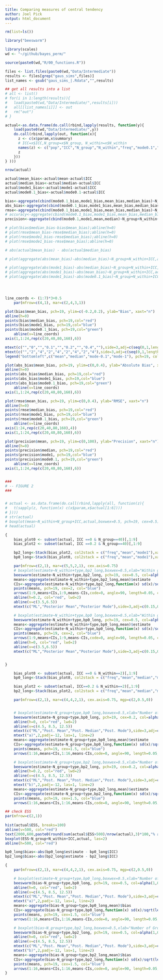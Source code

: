 ```yaml
---
title: Comparing measures of central tendency
author: Joel Pick
output: html_document
---
```



```r

rm(list=ls())

library("beeswarm")

library(scales)
wd <- "~/github/bayes_perm/"

source(paste0(wd,"R/00_functions.R"))

files <- list.files(paste0(wd,"Data/Intermediate"))
results <- files[grep("gaus_sims",files)]
list_names <- gsub("gaus_sims_|.Rdata","",results)

## get all results into a list
# all <- list()
# for(i in 1:length(results)){
# 	load(paste0(wd,"Data/Intermediate/",results[i]))
# 	all[[list_names[i]]] <- out
# 	rm("out")
# }

actual<-as.data.frame(do.call(rbind,lapply(results, function(y){
	load(paste0(wd,"Data/Intermediate/",y))
	do.call(rbind,lapply(out, function(x){
	  z <- c(x$param,x$summary)
	  # ICC=x$ICC,N_group=x$N_group, N_within=x$N_within
	  names(z) <- c("pop","ICC","N_group","N_within","freq","mode0.1","mode1","median","mean","LCI","UCI","ESS")	
	  z
	}))
} )))

nrow(actual)

actual$mean_bias<-actual$mean-actual$ICC
actual$median_bias<-actual$median-actual$ICC
actual$mode1_bias<-actual$mode1-actual$ICC
actual$mode0.1_bias<-actual$mode0.1-actual$ICC

bias<-aggregate(cbind(mode0.1_bias,mode1_bias,mean_bias,median_bias)~N_group+N_within+ICC,actual,mean)
abs_bias<-aggregate(cbind(mode0.1_bias,mode1_bias,mean_bias,median_bias)~N_group+N_within+ICC,actual,function(x) mean(abs(x)))
rmse<-aggregate(cbind(mode0.1_bias,mode1_bias,mean_bias,median_bias)~N_group+N_within+ICC,actual,function(x) sqrt(mean(x^2)) )
# accuracy<-aggregate(cbind(mode0.1_bias,mode1_bias,mean_bias,median_bias)~N_group+N_within+ICC,actual,sd)
precision<-aggregate(cbind(mode0.1,mode1,mean,median)~N_group+N_within+ICC,actual,function(x)1/sd(x))
```

```r


# plot(bias$median_bias-bias$mean_bias);abline(h=0)
# plot(rmse$mean_bias-rmse$median_bias);abline(h=0)
# plot(rmse$mode1_bias-rmse$median_bias);abline(h=0)
# plot(rmse$mode1_bias-rmse$mean_bias);abline(h=0)

# abs(actual$mean_bias) - abs(actual$median_bias)

# plot(aggregate(abs(mean_bias)-abs(median_bias)~N_group+N_within+ICC,actual,mean)[,4]);abline(h=0)

# plot(aggregate(abs(mode1_bias)-abs(median_bias)~N_group+N_within+ICC,actual,mean)[,4]);abline(h=0)
# plot(aggregate(abs(mode1_bias)-abs(mean_bias)~N_group+N_within+ICC,actual,mean)[,4]);abline(h=0)
# plot(aggregate(abs(mode1_bias)-abs(mode0.1_bias)~N_group+N_within+ICC,actual,mean)[,4]);abline(h=0)




line_coords <- (1:7)*3+0.5
	par(mfrow=c(4,1), mar=c(2,4,3,1))

plot(bias$mean_bias, pch=19, ylim=c(-0.2,0.2), ylab="Bias", xaxt="n")
abline(h=0)
points(bias$median_bias, pch=19,col="red")
points(bias$mode1_bias, pch=19,col="blue")
points(bias$mode0.1_bias, pch=19,col="green")
	abline(v=line_coords)
axis(1,1:24,rep(c(20,40,80,160),6))

mtext(c("","0","","0.1","","0.2","","0.4",""),side=3,adj=c(seq(0,1,length.out=9)),line=1)
mtext(c("","2","4","2","4","2","4","2","4"),side=3,adj=c(seq(0,1,length.out=9)-1/16))
legend("bottomleft",c("mean","median","mode-0.1","mode-1"), pch=19, col=c(1,2,3,4))

plot(abs_bias$mean_bias, pch=19, ylim=c(0,0.4), ylab="Absolute Bias", xaxt="n")
abline(h=0)
points(abs_bias$median_bias, pch=19,col="red")
points(abs_bias$mode1_bias, pch=19,col="blue")
points(abs_bias$mode0.1_bias, pch=19,col="green")
	abline(v=line_coords)
axis(1,1:24,rep(c(20,40,80,160),6))

plot(rmse$mean_bias, pch=19, ylim=c(0,0.4), ylab="RMSE", xaxt="n")
abline(h=0)
points(rmse$median_bias, pch=19,col="red")
points(rmse$mode1_bias, pch=19,col="blue")
points(rmse$mode0.1_bias, pch=19,col="green")
	abline(v=line_coords)
axis(1:24,rep(c(20,40,80,160),4))
axis(1,1:24,rep(c(20,40,80,160),6))

plot(precision$mean, pch=19, ylim=c(0,100), ylab="Precision", xaxt="n")
abline(h=0)
points(precision$median, pch=19,col="red")
points(precision$mode1, pch=19,col="blue")
points(precision$mode0.1, pch=19,col="green")
	abline(v=line_coords)
axis(1,1:24,rep(c(20,40,80,160),6))



```

```r

###
# -- FIGURE 2
###


# actual <- as.data.frame(do.call(rbind,lapply(all, function(z){
# 	t(sapply(z, function(x) c(x$param,x$actual[1:6])))
# })))
# str(actual)
# boxplot(mean~N_within+N_group+ICC,actual,boxwex=0.5, pch=19, cex=0.5)
# head(actual)

{
	bias_plot0 <- subset(actual, ICC ==0 & N_group==40)[,1:9]
	bias_plot2 <- subset(actual, ICC ==0.2 & N_group==40)[,1:9]

	bp2_long<-Stack(bias_plot2, col2stack = c("freq","mean","mode1"),value.name = "estimate",group.name = "type")  
	bp0_long<-Stack(bias_plot0, col2stack = c("freq","mean","mode1"),value.name = "estimate",group.name = "type")

	par(mfrow=c(2,1), mar=c(5,5,2,1), cex.axis=0.75)
	# boxplot(estimate~N_within+type,bp2_long,boxwex=0.5,xlab="Within group sample size", names=rep(c(2,4,8),3), ylab="Estimate", pch=19, cex=0.5)
	beeswarm(estimate~N_within+type,bp2_long, pch=19, cex=0.5, col=alpha(1,0.3),method = "compactswarm",corral="wrap",xlab="Within group sample size", labels=rep(c(2,4,8),3), ylab="Estimate")
	means<-aggregate(estimate~N_within+type,bp2_long,mean)$estimate
	CIs<-aggregate(estimate~N_within+type,bp2_long,function(x) sd(x)/sqrt(length(x)))$estimate*qnorm(0.975)
	points(means, pch=19, cex=2, col="blue")
	arrows(1:9,means+CIs,1:9,means-CIs,code=0, angle=90, length=0.05, col="blue", lwd=2)
	abline(h=0.2, col="red", lwd=2)
	abline(v=c(3.5,6.5))
	mtext(c("ML","Posterior Mean","Posterior Mode"),side=3,adj=c(0.15,0.5, 0.85))

	# boxplot(estimate~N_within+type,bp0_long,boxwex=0.5,xlab="Within group sample size", ylab="Estimate", pch=19, cex=0.5, names=rep(c(2,4,8),3), ylim=c(0,0.3))#
	beeswarm(estimate~N_within+type,bp0_long, pch=19, cex=0.5, col=alpha(1,0.3),method = "compactswarm",corral="wrap",xlab="Within group sample size", labels=rep(c(2,4,8),3), ylab="Estimate")
	means<-aggregate(estimate~N_within+type,bp0_long,mean)$estimate
	CIs<-aggregate(estimate~N_within+type,bp0_long,function(x) sd(x)/sqrt(length(x)))$estimate*qnorm(0.975)
	points(means, pch=19, cex=2, col="blue")
	arrows(1:9,means+CIs,1:9,means-CIs,code=0, angle=90, length=0.05, col="blue", lwd=2)
	abline(h=0, col="red", lwd=2)
	abline(v=c(3.5,6.5))
	mtext(c("ML","Posterior Mean","Posterior Mode"),side=3,adj=c(0.15,0.5, 0.85))


}
```

```r


	bias_plot0 <- subset(actual, ICC ==0 & N_within==2)[,1:9]
	bp0_long<-Stack(bias_plot0, col2stack = c("freq","mean","median","mode0.1","mode1"),value.name = "estimate",group.name = "type")

	bias_plot2 <- subset(actual, ICC==0.2 & N_within==2)[,1:9]
	bp2_long<-Stack(bias_plot2, col2stack = c("freq","mean","median","mode0.1","mode1"),value.name = "estimate",group.name = "type")

	par(mfrow=c(2,1), mar=c(4,4,2,1), cex.axis=0.75, mgp=c(2,0.5,0))


	# boxplot(estimate~N_group+type,bp0_long,boxwex=0.5,xlab="Number of Groups", ylab="Estimate", pch=19, cex=0.5, names=rep(c(20,40,80,160),3),  ylim=c(0,1))#
	beeswarm(estimate~N_group+type,bp0_long, pch=19, cex=0.2, col=alpha(1,0.3),method = "compactswarm",corral="wrap",xlab="Number of Groups", labels=rep(c(20,40,80,160),3), ylab="Estimate",  ylim=c(0,1))
	abline(h=0, col="red", lwd=2)
	abline(v=c(4.5, 8.5, 12.5))
	mtext(c("ML","Post. Mean","Post. Median","Post. Mode"),side=3,adj=c(0.12,0.375,0.625 ,0.9))
	mtext("a)",2,padj=-12, las=1, line=2)
	means<-aggregate(estimate~N_group+type,bp0_long,mean)$estimate
	CIs<-aggregate(estimate~N_group+type,bp0_long,function(x) sd(x)/sqrt(length(x)))$estimate*qnorm(0.975)
	points(means, pch=19, cex=1.5, col="blue")
	arrows(1:16,means+CIs,1:16,means-CIs,code=0, angle=90, length=0.05, col="blue", lwd=2)

	# boxplot(estimate~N_group+type,bp2_long,boxwex=0.5,xlab="Number of Groups",  ylab="Estimate", pch=19, cex=0.5, names=rep(c(20,40,80,160),3),  ylim=c(0,1))
	beeswarm(estimate~N_group+type,bp2_long, pch=19, cex=0.2, col=alpha(1,0.3),method = "compactswarm",corral="wrap",xlab="Number of Groups", labels=rep(c(20,40,80,160),3), ylab="Estimate",  ylim=c(0,1))
	abline(h=0.2, col="red", lwd=2)
	abline(v=c(4.5, 8.5, 12.5))
	mtext(c("ML","Post. Mean","Post. Median","Post. Mode"),side=3,adj=c(0.12,0.375,0.625 ,0.9))
	mtext("b)",2,padj=-12, las=1, line=2)
	means<-aggregate(estimate~N_group+type,bp2_long,mean)$estimate
	CIs<-aggregate(estimate~N_group+type,bp2_long,function(x) sd(x)/sqrt(length(x)))$estimate*qnorm(0.975)
	points(means, pch=19, cex=1.5, col="blue")
	arrows(1:16,means+CIs,1:16,means-CIs,code=0, angle=90, length=0.05, col="blue", lwd=2)


```

```r
## check ESS
par(mfrow=c(2,1))
 
hist(actual$ESS, breaks=100)
abline(v=500, col="red")
text(2000,600,paste0(round(sum(actual$ESS>500)/nrow(actual),3)*100,"% above 500", cex=1.5))
boxplot(ESS~N_group+N_within+ICC,actual, las=2)
abline(h=500, col="red")

```

```r
bp0_long$bias<-abs(bp0_long$estimate - bp0_long$ICC)
bp2_long$bias<-abs(bp2_long$estimate - bp2_long$ICC)

{
	par(mfrow=c(2,1), mar=c(4,4,2,1), cex.axis=0.75, mgp=c(2,0.5,0))

	# boxplot(estimate~N_group+type,bp0_long,boxwex=0.5,xlab="Number of Groups", ylab="Estimate", pch=19, cex=0.5, names=rep(c(20,40,80,160),3),  ylim=c(0,1))#
	beeswarm(bias~N_group+type,bp0_long, pch=19, cex=0.5, col=alpha(1,0.3),method = "compactswarm",corral="wrap",xlab="Number of Groups", labels=rep(c(20,40,80,160),3), ylab="bias",  ylim=c(0,1))
	abline(h=0, col="red", lwd=2)
	abline(v=c(4.5, 8.5, 12.5))
	mtext(c("ML","Post. Mean","Post. Median","Post. Mode"),side=3,adj=c(0.12,0.375,0.625 ,0.9))
	mtext("a)",2,padj=-12, las=1, line=2)
	means<-aggregate(bias~N_group+type,bp0_long,mean)$bias
	CIs<-aggregate(bias~N_group+type,bp0_long,function(x) sd(x)/sqrt(length(x)))$bias*qnorm(0.975)
	points(means, pch=19, cex=1.5, col="blue")
	arrows(1:16,means+CIs,1:16,means-CIs,code=0, angle=90, length=0.05, col="blue", lwd=2)

	# boxplot(bias~N_group+type,bp2_long,boxwex=0.5,xlab="Number of Groups",  ylab="bias", pch=19, cex=0.5, names=rep(c(20,40,80,160),3),  ylim=c(0,1))
	beeswarm(bias~N_group+type,bp2_long, pch=19, cex=0.5, col=alpha(1,0.3),method = "compactswarm",corral="wrap",xlab="Number of Groups", labels=rep(c(20,40,80,160),3), ylab="bias",  ylim=c(0,1))
	abline(h=0, col="red", lwd=2)
	abline(v=c(4.5, 8.5, 12.5))
	mtext(c("ML","Post. Mean","Post. Median","Post. Mode"),side=3,adj=c(0.12,0.375,0.625 ,0.9))
	mtext("b)",2,padj=-12, las=1, line=2)
	means<-aggregate(bias~N_group+type,bp2_long,mean)$bias
	CIs<-aggregate(bias~N_group+type,bp2_long,function(x) sd(x)/sqrt(length(x)))$bias*qnorm(0.975)
	points(means, pch=19, cex=1.5, col="blue")
	arrows(1:16,means+CIs,1:16,means-CIs,code=0, angle=90, length=0.05, col="blue", lwd=2)
}


```
